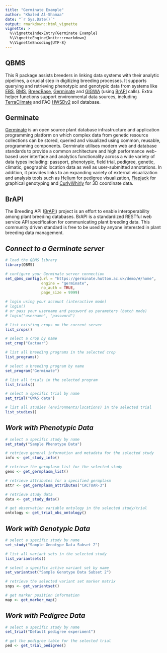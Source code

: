 ```yaml
---
title: "Germinate Example"
author: "Khaled Al-Shamaa"
date: "`r Sys.Date()`"
output: rmarkdown::html_vignette
vignette: >
  %\VignetteIndexEntry{Germinate Example}
  %\VignetteEngine{knitr::rmarkdown}
  %\VignetteEncoding{UTF-8}
---
```


## QBMS
This R package assists breeders in linking data systems with their analytic pipelines, a crucial step in digitizing breeding processes. It supports querying and retrieving phenotypic and genotypic data from systems like [EBS](https://ebs.excellenceinbreeding.org/), [BMS](https://bmspro.io/), [BreedBase](https://breedbase.org), [Germinate](https://germinateplatform.github.io/get-germinate/) and [GIGWA](https://github.com/SouthGreenPlatform/Gigwa2) (using [BrAPI](https://brapi.org/) calls). Extra helper functions support environmental data sources, including [TerraClimate](https://www.climatologylab.org/terraclimate.html) and FAO [HWSDv2](https://gaez.fao.org/pages/hwsd) soil database.

## Germinate
[Germinate](https://germinateplatform.github.io/get-germinate/) is an open source plant database infrastructure and application programming platform on which complex data from genetic resource collections can be stored, queried and visualized using common, reusable, programming components. Germinate utilises modern web and database standards to provide a common architecture and high performance web-based user interface and analytics functionality across a wide variety of data types including: passport, phenotypic, field trial, pedigree, genetic, climatic, geographic location data as well as user-submitted annotations. In addition, it provides links to an expanding variety of external visualization and analysis tools such as [Helium](https://ics.hutton.ac.uk/helium/) for pedigree visualization, [Flapjack](https://ics.hutton.ac.uk/flapjack/) for graphical genotyping and [CurlyWhirly](https://ics.hutton.ac.uk/curlywhirly/) for 3D coordinate data.

## BrAPI
The Breeding API ([BrAPI](https://brapi.org/)) project is an effort to enable interoperability among plant breeding databases. BrAPI is a standardized RESTful web service API specification for communicating plant breeding data. This community driven standard is free to be used by anyone interested in plant breeding data management.

## _Connect to a Germinate server_

```r
# load the QBMS library
library(QBMS)

# configure your Germinate server connection
set_qbms_config(url = "https://germinate.hutton.ac.uk/demo/#/home", 
                engine = "germinate", 
                no_auth = TRUE, 
                page_size = 9999)

# login using your account (interactive mode)
# login()
# or pass your username and password as parameters (batch mode)
# login("username", "password")

# list existing crops on the current server
list_crops()

# select a crop by name
set_crop("Cactuar")

# list all breeding programs in the selected crop
list_programs()

# select a breeding program by name
set_program("Germinate")

# list all trials in the selected program
list_trials()

# select a specific trial by name
set_trial("GWAS data")

# list all studies (environments/locations) in the selected trial
list_studies()

```

## _Work with Phenotypic Data_

```r
# select a specific study by name
set_study("Sample Phenotype Data")

# retrieve general information and metadata for the selected study
info <- get_study_info()

# retrieve the germplasm list for the selected study
geno <- get_germplasm_list()

# retrieve attributes for a specified germplasm
attr <- get_germplasm_attributes("CACTUAR-3")

# retrieve study data
data <- get_study_data()

# get observation variable ontology in the selected study/trial
ontology <- get_trial_obs_ontology()

```

## _Work with Genotypic Data_

```r
# select a specific study by name
set_study("Sample Genotype Data Subset 2")

# list all variant sets in the selected study
list_variantsets()

# select a specific active variant set by name
set_variantset("Sample Genotype Data Subset 2")

# retrieve the selected variant set marker matrix
snps <- get_variantset()

# get marker position information
map <- get_marker_map()

```

## _Work with Pedigree Data_

```r
# select a specific study by name
set_trial("Default pedigree experiment")

# get the pedigree table for the selected trial
ped <- get_trial_pedigree()

```
